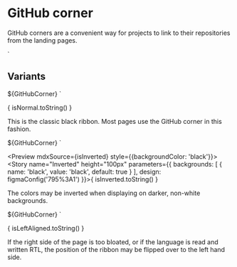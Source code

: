 
<Meta title="Assets/GitHub corner" />

# GitHub corner

GitHub corners are a convenient way for projects to link to their repositories from the landing pages.

  <use href="github_corner.svg#githubcorner"></use>
</svg>`

## Variants

  ${GitHubCorner}
</a>`

<Preview mdxSource={isNormal}>
  <Story name="Normal" height="100px" parameters={{
    design: figmaConfig('795%3A1')
  }}>{
    isNormal.toString()
  }</Story>
</Preview>

This is the classic black ribbon. Most pages use the GitHub corner in this fashion.

  ${GitHubCorner}
</a>`

<Preview mdxSource={isInverted} style={{backgroundColor: 'black'}}>
  <Story name="Inverted" height="100px" parameters={{
    backgrounds: [
      { name: 'black', value: 'black', default: true }
    ],
    design: figmaConfig('795%3A1')
  }}>{
    isInverted.toString()
  }</Story>
</Preview>

The colors may be inverted when displaying on darker, non-white backgrounds.

  ${GitHubCorner}
</a>`

<Preview mdxSource={isLeftAligned}>
  <Story name="Left aligned" height="100px" parameters={{
    design: figmaConfig('795%3A1')
  }}>{
    isLeftAligned.toString()
  }</Story>
</Preview>

If the right side of the page is too bloated, or if the language is read and written RTL, the position of the ribbon may
be flipped over to the left hand side.
